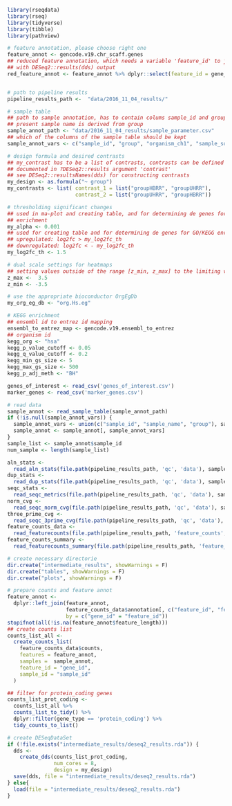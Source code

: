 
```r
library(rseqdata)
library(rseq)
library(tidyverse)
library(tibble)
library(pathview)
```

```r
# feature annotation, please choose right one
feature_annot <- gencode.v19.chr_scaff.genes
## reduced feature annotation, which needs a variable 'feature_id' to join it
## with DESeq2::results(dds) output
red_feature_annot <- feature_annot %>% dplyr::select(feature_id = gene_id,  gene_name, description)


# path to pipeline results
pipeline_results_path <-  "data/2016_11_04_results/"

# sample table
## path to sample annotation, has to contain colums sample_id and group; if not
## present sample name is derived from group
sample_annot_path <- "data/2016_11_04_results/sample_parameter.csv"
## which of the columns of the sample table should be kept
sample_annot_vars <- c("sample_id", "group", "organism_ch1", "sample_source", "characteristics")

# design formula and desired contrasts
## my_contrast has to be a list of contrasts, contrasts can be defined as
## documented in ?DESeq2::results argument 'contrast'
## see DESeq2::resultsNames(dds) for constructing contrasts
my_design <- as.formula("~ group")
my_contrasts <- list( contrast_1 = list("groupHBRR", "groupUHRR"),
                      contrast_2 = list("groupUHRR", "groupHBRR"))

# thresholding significant changes
## used in ma-plot and creating table, and for determining de genes for GO/KEGG
## enrichment
my_alpha <- 0.001
## used for creating table and for determining de genes for GO/KEGG enrichment
## upregulated: log2fc > my_log2fc_th
## downregulated: log2fc < - my_log2fc_th
my_log2fc_th <- 1.5

# dual scale settings for heatmaps
## setting values outside of the range [z_min, z_max] to the limiting values
z_max <-  3.5
z_min <- -3.5

# use the appropriate bioconductor OrgEgDb
my_org_eg_db <- "org.Hs.eg"

# KEGG enrichment
## ensembl id to entrez id mapping
ensembl_to_entrez_map <- gencode.v19.ensembl_to_entrez
## organism id
kegg_org <- "hsa"
kegg_p_value_cutoff <- 0.05
kegg_q_value_cutoff <- 0.2
kegg_min_gs_size <- 5
kegg_max_gs_size <- 500
kegg_p_adj_meth <- "BH"

genes_of_interest <- read_csv('genes_of_interest.csv')
marker_genes <- read_csv('marker_genes.csv')
```


```r
# read data
sample_annot <- read_sample_table(sample_annot_path)
if (!is.null(sample_annot_vars)) {
  sample_annot_vars <- union(c("sample_id", "sample_name", "group"), sample_annot_vars)
  sample_annot <- sample_annot[, sample_annot_vars]
}
sample_list <- sample_annot$sample_id
num_sample <- length(sample_list)

aln_stats <-
  read_aln_stats(file.path(pipeline_results_path, 'qc', 'data'), sample_list)
dup_stats <-
  read_dup_stats(file.path(pipeline_results_path, 'qc', 'data'), sample_list)
seqc_stats <-
  read_seqc_metrics(file.path(pipeline_results_path, 'qc', 'data'), sample_list)
norm_cvg <-
  read_seqc_norm_cvg(file.path(pipeline_results_path, 'qc', 'data'), sample_list)
three_prime_cvg <-
  read_seqc_3prime_cvg(file.path(pipeline_results_path, 'qc', 'data'), sample_list)
feature_counts_data <-
  read_featurecounts(file.path(pipeline_results_path, 'feature_counts', 'data'), sample_list)
feature_counts_summary <-
  read_featurecounts_summary(file.path(pipeline_results_path, 'feature_counts', 'data'), sample_list)
```


```r
# create necessary directorie
dir.create("intermediate_results", showWarnings = F)
dir.create("tables", showWarnings = F)
dir.create("plots", showWarnings = F)

# prepare counts and feature annot
feature_annot <-
  dplyr::left_join(feature_annot,
                   feature_counts_data$annotation[, c("feature_id", "feature_length")],
                   by = c("gene_id" = "feature_id"))
stopifnot(all(!is.na(feature_annot$feature_length)))
## create counts list
counts_list_all <-
  create_counts_list(
    feature_counts_data$counts,
    features = feature_annot,
    samples =  sample_annot,
    feature_id = "gene_id",
    sample_id = "sample_id"
  )

## filter for protein_coding genes
counts_list_prot_coding <-
  counts_list_all %>%
  counts_list_to_tidy() %>%
  dplyr::filter(gene_type == 'protein_coding') %>%
  tidy_counts_to_list()

# create DESeqDataSet
if (!file.exists("intermediate_results/deseq2_results.rda")) {
  dds <-
    create_dds(counts_list_prot_coding,
               num_cores = 8,
               design = my_design)
  save(dds, file = "intermediate_results/deseq2_results.rda")
} else{
  load(file = "intermediate_results/deseq2_results.rda")
}
```
